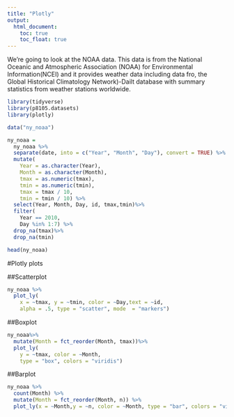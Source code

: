 ```yaml
---
title: "Plotly"
output: 
  html_document:
    toc: true
    toc_float: true
---
```


We're going to look at the NOAA data. This data is from the National Oceanic and Atmospheric Association (NOAA) for Environmental Information(NCEI) and it provides weather data including data fro, the Global Historical Climatology Network)-Dailt database with summary statistics from weather stations worldwide.

```r
library(tidyverse)
library(p8105.datasets)
library(plotly)
```

```r
data("ny_noaa")

ny_noaa = 
  ny_noaa %>%
  separate(date, into = c("Year", "Month", "Day"), convert = TRUE) %>%
  mutate(
    Year = as.character(Year),
    Month = as.character(Month),
    tmax = as.numeric(tmax),
    tmin = as.numeric(tmin),
    tmax = tmax / 10, 
    tmin = tmin / 10) %>%
  select(Year, Month, Day, id, tmax,tmin)%>%
  filter(
    Year == 2010,
    Day %in% 1:7) %>%
  drop_na(tmax)%>%
  drop_na(tmin)

head(ny_noaa)

```

#Plotly plots

##Scatterplot
```r
ny_noaa %>%
  plot_ly(
    x = ~tmax, y = ~tmin, color = ~Day,text = ~id,
    alpha = .5, type = "scatter", mode  = "markers")

```


##Boxplot
```r
ny_noaa%>%
  mutate(Month = fct_reorder(Month, tmax))%>%
  plot_ly(
    y = ~tmax, color = ~Month,
    type = "box", colors = "viridis")
```

##Barplot
```r
ny_noaa %>%
  count(Month) %>%
  mutate(Month = fct_reorder(Month, n)) %>%
  plot_ly(x = ~Month,y = ~n, color = ~Month, type = "bar", colors = "viridis")
```
